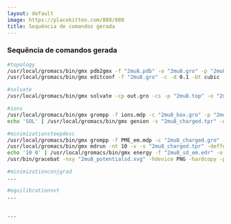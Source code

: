 ```yaml
---
layout: default
image: https://placekitten.com/880/880
title: Sequência de comandos gerada
---
```


### Sequência de comandos gerada

```sh {all|1-3|5-6|8-10|12-16|2-3,6,9-10,13-15|16|18-25|all}
#topology
/usr/local/gromacs/bin/gmx pdb2gmx -f "2mu8.pdb" -o "2mu8.gro" -p "2mu8.top" -ff amber03 -water spc -ignh -missing
/usr/local/gromacs/bin/gmx editconf -f "2mu8.gro" -c -d 0.1 -bt cubic -o

#solvate
/usr/local/gromacs/bin/gmx solvate -cp out.gro -cs -p "2mu8.top" -o "2mu8_box"

#ions
/usr/local/gromacs/bin/gmx grompp -f ions.mdp -c "2mu8_box.gro" -p "2mu8.top" -o "2mu8_charged" -maxwarn 2
echo 'SOL' | /usr/local/gromacs/bin/gmx genion -s "2mu8_charged.tpr" -o "2mu8_charged" -p "2mu8.top" -neutral

#minimizationsteepdesc
/usr/local/gromacs/bin/gmx grompp -f PME_em.mdp -c "2mu8_charged.gro" -p "2mu8.top" -o "2mu8_charged" -maxwarn 2
/usr/local/gromacs/bin/gmx mdrun -nt 10 -v -s "2mu8_charged.tpr" -deffnm "2mu8_sd_em"
echo '10 0' | /usr/local/gromacs/bin/gmx energy -f "2mu8_sd_em.edr" -o "2mu8_potentialsd.xvg"
/usr/bin/gracebat -nxy "2mu8_potentialsd.xvg" -hdevice PNG -hardcopy -printfile "../figures/2mu8_potentialsd.png"

#minimizationconjgrad
...

#equilibrationnvt
...


...
```

<!-- Separamos os comandos por blocos, para fácil compreensão do que cada um faz -->
<!-- Nota-se também que temos a utilização de duas ferramentas CLI, o `gmx`, que é o GROMACS e o `gracebat` que é o Grace -->